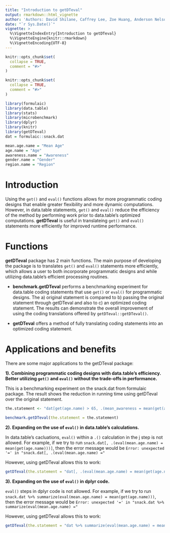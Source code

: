 ```yaml
---
title: "Introduction to getDTeval"
output: rmarkdown::html_vignette
author: 'Authors: David Shilane, Caffrey Lee, Zoe Huang, Anderson Nelson'
date: "`r Sys.Date()`"
vignette: >
  %\VignetteIndexEntry{Introduction to getDTeval}
  %\VignetteEngine{knitr::rmarkdown}
  %\VignetteEncoding{UTF-8}
---
```


```r
knitr::opts_chunk$set(
  collapse = TRUE,
  comment = "#>"
)
```

```r
knitr::opts_chunk$set(
  collapse = TRUE,
  comment = "#>"
)
```

```r
library(formulaic)
library(data.table)
library(stats)
library(microbenchmark)
library(dplyr)
library(knitr)
library(getDTeval)
dat = formulaic::snack.dat
```

```r
mean.age.name = "Mean Age"
age.name = "Age"
awareness.name = "Awareness"
gender.name = "Gender"
region.name = "Region"
```

# Introduction

Using the `get()` and `eval()` functions allows for more programmatic coding designs that enable greater flexibility and more dynamic computations. However, in data.table statements, `get()` and `eval()` reduce the efficiency of the method by performing work prior to data.table's optimized computations. **getDTeval** is useful in translateing `get()` and `eval()` statements more efficiently for improved runtime performance.

# Functions

**getDTeval** package has 2 main functions. The main purpose of developing the package is to translates `get()` and `eval()` statements more efficiently, which allows a user to both incorporate programmatic designs and while utilizing data.table's efficient processing routines.

 - **benchmark.getDTeval** performs a benchmarking experiment for data.table coding statements that use `get()` or `eval()` for programmatic designs.  The a) original statement is compared to b) passing the original statement through getDTeval and also to c) an optimized coding statement.  The results can demonstrate the overall improvement of using the coding translations offered by `getDTeval::getDTeval()`.

 - **getDTeval** offers a method of fully translating coding statements into an optimized coding statement.

# Applications and benefits

There are some major applications to the getDTeval package:

**1). Combining programmatic coding designs with data.table's efficiency. Better utilizing `get()` and `eval()` without the trade-offs in performance.**

This is a benchmarking experiment on the snack.dat from formulaic package. The result shows the reduction in running time using getDTeval over the original statement.
```r
the.statement <- "dat[get(age.name) > 65, .(mean_awareness = mean(get(awareness.name))), keyby = c(gender.name, region.name)]"

benchmark.getDTeval(the.statement = the.statement)
```

**2). Expanding on the use of `eval()` in data.table's calculations.** 

In data.table's cacluations, `eval()` within a `.()` calculation in the j step is not allowed. For example, if we try to run `snack.dat[, .(eval(mean.age.name) = mean(get(age.name)))]`, then the error message would be `Error: unexpected '=' in "snack.dat[, .(eval(mean.age.name) ="`

However, using getDTeval allows this to work:

```r
getDTeval(the.statement = "dat[, .(eval(mean.age.name) = mean(get(age.name)))]")
```

**3). Expanding on the use of `eval()` in dplyr code.** 

`eval()` steps in dplyr code is not allowed. For example, if we try to run `snack.dat %>% summarize(eval(mean.age.name) = mean(get(age.name)))`, then the error message would be `Error: unexpected '=' in "snack.dat %>% summarize(eval(mean.age.name) ="`

However, using getDTeval allows this to work:

```r
getDTeval(the.statement = "dat %>% summarize(eval(mean.age.name) = mean(get(age.name)))")
```
